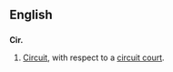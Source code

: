 ==English==
==={{abbreviation}}===
'''Cir.'''
# {{legal}} [[circuit|Circuit]], with respect to a [[circuit court]].